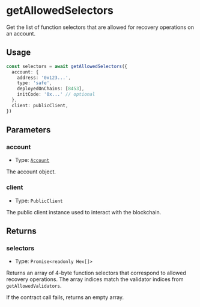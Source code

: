# getAllowedSelectors

Get the list of function selectors that are allowed for recovery operations on an account.

## Usage

```typescript
const selectors = await getAllowedSelectors({
  account: {
    address: '0x123...',
    type: 'safe',
    deployedOnChains: [8453],
    initCode: '0x...' // optional
  },
  client: publicClient,
})
```

## Parameters

### account

- Type: [`Account`](/module-sdk/glossary/types.mdx#account)

The account object.

### client

- Type: `PublicClient`

The public client instance used to interact with the blockchain.

## Returns

### selectors

- Type: `Promise<readonly Hex[]>`

Returns an array of 4-byte function selectors that correspond to allowed recovery operations. The array indices match the validator indices from `getAllowedValidators`.

If the contract call fails, returns an empty array.